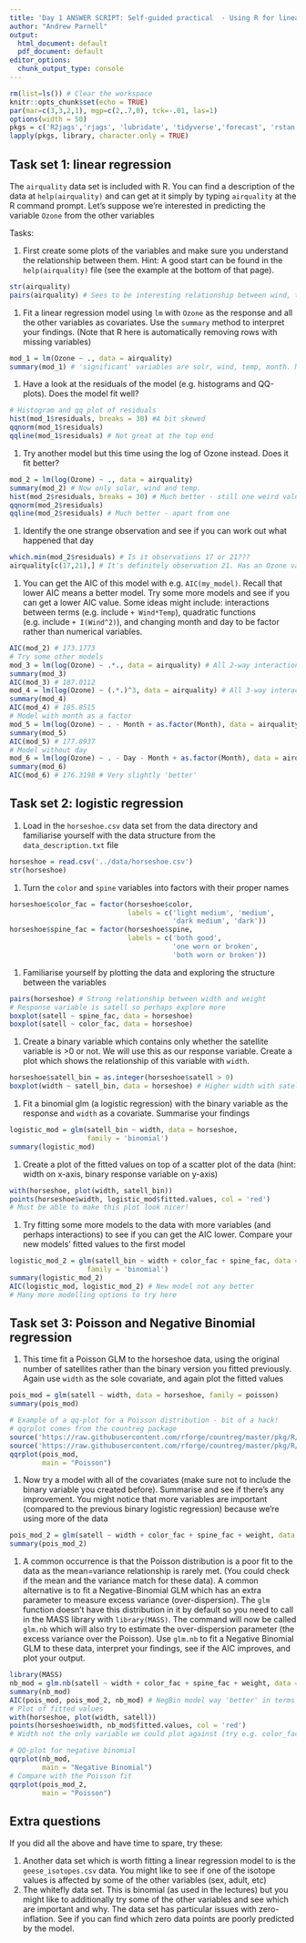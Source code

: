 ```yaml
---
title: 'Day 1 ANSWER SCRIPT: Self-guided practical  - Using R for linear regression and GLMs'
author: "Andrew Parnell"
output:
  html_document: default
  pdf_document: default
editor_options: 
  chunk_output_type: console
---
```


```r
rm(list=ls()) # Clear the workspace
knitr::opts_chunk$set(echo = TRUE)
par(mar=c(3,3,2,1), mgp=c(2,.7,0), tck=-.01, las=1)
options(width = 50)
pkgs = c('R2jags','rjags', 'lubridate', 'tidyverse','forecast', 'rstan')
lapply(pkgs, library, character.only = TRUE)

```

## Task set 1: linear regression

The `airquality` data set is included with R. You can find a description of the data at `help(airquality)` and can get at it simply by typing `airquality` at the R command prompt. Let's suppose we're interested in predicting the variable `Ozone` from the other variables

Tasks:

1. First create some plots of the variables and make sure you understand the relationship between them. Hint: A good start can be found in the `help(airquality)` file (see the example at the bottom of that page).

```r
str(airquality)
pairs(airquality) # Sees to be interesting relationship between wind, temp and ozone. Less obvious relationship between Solar and Ozone. Unsurprisingly relationship between month and temp non-linear
```

1. Fit a linear regression model using `lm` with `Ozone` as the response and all the other variables as covariates. Use the `summary` method to interpret your findings. (Note that R here is automatically removing rows with missing variables)

```r
mod_1 = lm(Ozone ~ ., data = airquality)
summary(mod_1) # 'significant' variables are solr, wind, temp, month. Month being treated incorrectly? Perhaps should be input as a factor?
```

1. Have a look at the residuals of the model (e.g. histograms and QQ-plots). Does the model fit well? 

```r
# Histogram and qq plot of residuals
hist(mod_1$residuals, breaks = 30) #A bit skewed
qqnorm(mod_1$residuals)
qqline(mod_1$residuals) # Not great at the top end
```

1. Try another model but this time using the log of Ozone instead. Does it fit better?

```r
mod_2 = lm(log(Ozone) ~ ., data = airquality)
summary(mod_2) # Now only solar, wind and temp. 
hist(mod_2$residuals, breaks = 30) # Much better - still one weird value
qqnorm(mod_2$residuals)
qqline(mod_2$residuals) # Much better - apart from one
```

 
1. Identify the one strange observation and see if you can work out what happened that day
 
```r
which.min(mod_2$residuals) # Is it observations 17 or 21???
airquality[c(17,21),] # It's definitely observation 21. Has an Ozone value of 1. Possibly incorrect?
```
 
1. You can get the AIC of this model with e.g. `AIC(my_model)`. Recall that lower AIC means a better model. Try some more models and see if you can get a lower AIC value. Some ideas might include: interactions between terms (e.g. include `+ Wind*Temp`), quadratic functions (e.g. include `+ I(Wind^2)`), and changing month and day to be factor rather than numerical variables. 

```r
AIC(mod_2) # 173.1773
# Try some other models
mod_3 = lm(log(Ozone) ~ .*., data = airquality) # All 2-way interactions
summary(mod_3)
AIC(mod_3) # 187.0112
mod_4 = lm(log(Ozone) ~ (.*.)^3, data = airquality) # All 3-way interactions
summary(mod_4)
AIC(mod_4) # 185.8515
# Model with month as a factor
mod_5 = lm(log(Ozone) ~ . - Month + as.factor(Month), data = airquality)
summary(mod_5)
AIC(mod_5) # 177.8937
# Model without day
mod_6 = lm(log(Ozone) ~ . - Day - Month + as.factor(Month), data = airquality)
summary(mod_6)
AIC(mod_6) # 176.3198 # Very slightly 'better'
```

## Task set 2: logistic regression

1. Load in the `horseshoe.csv` data set from the data directory and familiarise yourself with the data structure from the `data_description.txt` file

```r
horseshoe = read.csv('../data/horseshoe.csv')
str(horseshoe)
```

1. Turn the `color` and `spine` variables into factors with their proper names

```r
horseshoe$color_fac = factor(horseshoe$color,
                             labels = c('light medium', 'medium', 
                                        'dark medium', 'dark'))
horseshoe$spine_fac = factor(horseshoe$spine,
                             labels = c('both good', 
                                        'one worn or broken', 
                                        'both worn or broken'))
```


1. Familiarise yourself by plotting the data and exploring the structure between the variables

```r
pairs(horseshoe) # Strong relationship between width and weight
# Response variable is satell so perhaps explore more
boxplot(satell ~ spine_fac, data = horseshoe)
boxplot(satell ~ color_fac, data = horseshoe)
```


1. Create a binary variable which contains only whether the satellite variable is >0 or not. We will use this as our response variable. Create a plot which shows the relationship of this variable with `width`.

```r
horseshoe$satell_bin = as.integer(horseshoe$satell > 0)
boxplot(width ~ satell_bin, data = horseshoe) # Higher width with satell > 0
```

1. Fit a binomial glm (a logistic regression) with the binary variable as the response and `width` as a covariate. Summarise your findings

```r
logistic_mod = glm(satell_bin ~ width, data = horseshoe,
                   family = 'binomial')
summary(logistic_mod)
```

1. Create a plot of the fitted values on top of a scatter plot of the data (hint: width on x-axis, binary response variable on y-axis)

```r
with(horseshoe, plot(width, satell_bin))
points(horseshoe$width, logistic_mod$fitted.values, col = 'red')
# Must be able to make this plot look nicer!
```

1. Try fitting some more models to the data with more variables (and perhaps interactions) to see if you can get the AIC lower. Compare your new models' fitted values to the first model

```r
logistic_mod_2 = glm(satell_bin ~ width + color_fac + spine_fac, data = horseshoe,
                   family = 'binomial')
summary(logistic_mod_2)
AIC(logistic_mod, logistic_mod_2) # New model not any better
# Many more modelling options to try here
```


## Task set 3: Poisson and Negative Binomial regression

1. This time fit a Poisson GLM to the horseshoe data, using the original number of satellites rather than the binary version you fitted previously. Again use `width` as the sole covariate, and again plot the fitted values

```r
pois_mod = glm(satell ~ width, data = horseshoe, family = poisson)
summary(pois_mod)
```

```r
# Example of a qq-plot for a Poisson distribution - bit of a hack!
# qqrplot comes from the countreg package
source('https://raw.githubusercontent.com/rforge/countreg/master/pkg/R/qqrplot.R')
source('https://raw.githubusercontent.com/rforge/countreg/master/pkg/R/qresiduals.R')
qqrplot(pois_mod, 
        main = "Poisson")
```



1. Now try a model with all of the covariates (make sure not to include the binary variable you created before). Summarise and see if there's any improvement. You might notice that more variables are important (compared to the previous binary logistic regression) because we're using more of the data

```r
pois_mod_2 = glm(satell ~ width + color_fac + spine_fac + weight, data = horseshoe, family = poisson)
summary(pois_mod_2)
```

1. A common occurrence is that the Poisson distribution is a poor fit to the data as the mean=variance relationship is rarely met. (You could check if the mean and the variance match for these data). A common alternative is to fit a Negative-Binomial GLM which has an extra parameter to measure excess variance (over-dispersion). The `glm` function doesn't have this distribution in it by default so you need to call in the MASS library with `library(MASS)`. The command will now be called `glm.nb` which will also try to estimate the over-dispersion parameter (the excess variance over the Poisson). Use `glm.nb` to fit a Negative Binomial GLM to these data, interpret your findings, see if the AIC improves, and plot your output.

```r
library(MASS)
nb_mod = glm.nb(satell ~ width + color_fac + spine_fac + weight, data = horseshoe)
summary(nb_mod)
AIC(pois_mod, pois_mod_2, nb_mod) # NegBin model way 'better' in terms of AIC
# Plot of fitted values
with(horseshoe, plot(width, satell))
points(horseshoe$width, nb_mod$fitted.values, col = 'red')
# Width not the only variable we could plot against (try e.g. color_fac or others)
```

```r
# QQ-plot for negative binomial
qqrplot(nb_mod, 
        main = "Negative Binomial")
# Compare with the Poisson fit
qqrplot(pois_mod_2, 
        main = "Poisson")

```


## Extra questions

If you did all the above and have time to spare, try these:

1. Another data set which is worth fitting a linear regression model to is the `geese_isotopes.csv` data. You might like to see if one of the isotope values is affected by some of the other variables (sex, adult, etc)
2. The whitefly data set. This is binomial (as used in the lectures) but you might like to additionally try some of the other variables and see which are important and why. The data set has particular issues with zero-inflation. See if you can find which zero data points are poorly predicted by the model.